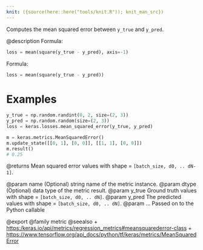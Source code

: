 ```yaml
---
knit: ({source(here::here("tools/knit.R")); knit_man_src})
---
```

Computes the mean squared error between `y_true` and `y_pred`.

@description
Formula:

```python
loss = mean(square(y_true - y_pred), axis=-1)
```

Formula:

```python
loss = mean(square(y_true - y_pred))
```

# Examples
```python
y_true = np.random.randint(0, 2, size=(2, 3))
y_pred = np.random.random(size=(2, 3))
loss = keras.losses.mean_squared_error(y_true, y_pred)
```
```python
m = keras.metrics.MeanSquaredError()
m.update_state([[0, 1], [0, 0]], [[1, 1], [0, 0]])
m.result()
# 0.25
```

@returns
    Mean squared error values with shape = `[batch_size, d0, .. dN-1]`.

@param name (Optional) string name of the metric instance.
@param dtype (Optional) data type of the metric result.
@param y_true Ground truth values with shape = `[batch_size, d0, .. dN]`.
@param y_pred The predicted values with shape = `[batch_size, d0, .. dN]`.
@param ... Passed on to the Python callable

@export
@family metric
@seealso
+ <https:/keras.io/api/metrics/regression_metrics#meansquarederror-class>
+ <https://www.tensorflow.org/api_docs/python/tf/keras/metrics/MeanSquaredError>
